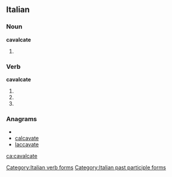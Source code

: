 ==Italian==

===Noun===
'''cavalcate''' {{f}}

# {{plural of|[[cavalcata]]|lang=it}}

===Verb===
'''cavalcate'''

# {{form of|[[second-person|Second-person]] [[plural]] [[present tense]]|cavalcare|lang=it}}
# {{form of|Second-person plural [[imperative]]|cavalcare|lang=it}}
# {{form of|[[feminine|Feminine]] plural|cavalcato}}

===Anagrams===
* {{alphagram|aaacceltv}}
* [[calcavate#Italian|calcavate]]
* [[laccavate#Italian|laccavate]]

[[Category:Italian verb forms]]
[[Category:Italian past participle forms]]

[[ca:cavalcate]]